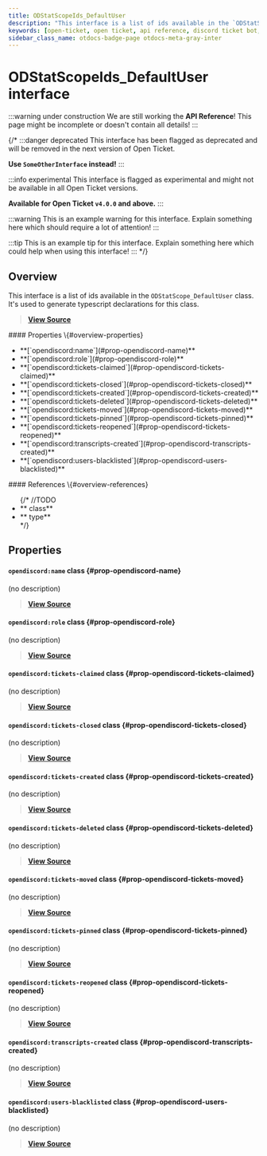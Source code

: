 ```yaml
---
title: ODStatScopeIds_DefaultUser
description: "This interface is a list of ids available in the `ODStatScope_DefaultUser` class. It's used to generate typescript declarations for this class."
keywords: [open-ticket, open ticket, api reference, discord ticket bot, interface]
sidebar_class_name: otdocs-badge-page otdocs-meta-gray-inter
---
```

<head>
    <link rel="apple-touch-icon" href="/img/logo_vertical.png"/>
</head>

# ODStatScopeIds_DefaultUser <M color="gray">interface</M>

:::warning under construction
We are still working the **API Reference**! This page might be incomplete or doesn't contain all details!
:::

{/*
:::danger deprecated
This interface has been flagged as deprecated and will be removed in the next version of Open Ticket.

**Use `SomeOtherInterface` instead!**
:::

:::info experimental
This interface is flagged as experimental and might not be available in all Open Ticket versions.

**Available for Open Ticket `v4.0.0` and above.**
:::

:::warning
This is an example warning for this interface. Explain something here which should require a lot of attention!
:::

:::tip
This is an example tip for this interface. Explain something here which could help when using this interface!
:::
*/}

## Overview
This interface is a list of ids available in the `ODStatScope_DefaultUser` class.
It's used to generate typescript declarations for this class.

> [**View Source**](https://otgithub.dj-dj.be/tree/main/src/core/api/defaults/stat.ts#L180)

<FlexHorizontal>
<div style={{width:"50%"}} className="otdocs-flex-mobile-width">
    #### Properties \{#overview-properties}
    <ul>
        <li>**[`opendiscord:name`](#prop-opendiscord-name)**</li>
        <li>**[`opendiscord:role`](#prop-opendiscord-role)**</li>
        <li>**[`opendiscord:tickets-claimed`](#prop-opendiscord-tickets-claimed)**</li>
        <li>**[`opendiscord:tickets-closed`](#prop-opendiscord-tickets-closed)**</li>
        <li>**[`opendiscord:tickets-created`](#prop-opendiscord-tickets-created)**</li>
        <li>**[`opendiscord:tickets-deleted`](#prop-opendiscord-tickets-deleted)**</li>
        <li>**[`opendiscord:tickets-moved`](#prop-opendiscord-tickets-moved)**</li>
        <li>**[`opendiscord:tickets-pinned`](#prop-opendiscord-tickets-pinned)**</li>
        <li>**[`opendiscord:tickets-reopened`](#prop-opendiscord-tickets-reopened)**</li>
        <li>**[`opendiscord:transcripts-created`](#prop-opendiscord-transcripts-created)**</li>
        <li>**[`opendiscord:users-blacklisted`](#prop-opendiscord-users-blacklisted)**</li>
    </ul>
</div>
<div style={{width:"50%"}} className="otdocs-flex-mobile-width">
    #### References \{#overview-references}
    <ul>
        {/*
        //TODO
        <li>**<code><ApiUrl url="class:ODId" label="api.ODId"/></code> <M color="purple">class</M>**</li>
        <li>**<code><ApiUrl url="type:ODExampleType" label="api.ODExampleType"/></code> <M color="brown">type</M>**</li>
        */}
    </ul>
</div>
</FlexHorizontal>

## Properties
<Divider></Divider>
#### `opendiscord:name` <M color="purple">class</M> <ApiBlock><ApiUrl url="class:ODDynamicStat" label="api.ODDynamicStat"/></ApiBlock> \{#prop-opendiscord-name}
(no description)

> [**View Source**](https://otgithub.dj-dj.be/tree/main/src/core/api/defaults/stat.ts#L181)

<Divider></Divider>
#### `opendiscord:role` <M color="purple">class</M> <ApiBlock><ApiUrl url="class:ODDynamicStat" label="api.ODDynamicStat"/></ApiBlock> \{#prop-opendiscord-role}
(no description)

> [**View Source**](https://otgithub.dj-dj.be/tree/main/src/core/api/defaults/stat.ts#L182)

<Divider></Divider>
#### `opendiscord:tickets-claimed` <M color="purple">class</M> <ApiBlock><ApiUrl url="class:ODBasicStat" label="api.ODBasicStat"/></ApiBlock> \{#prop-opendiscord-tickets-claimed}
(no description)

> [**View Source**](https://otgithub.dj-dj.be/tree/main/src/core/api/defaults/stat.ts#L187)

<Divider></Divider>
#### `opendiscord:tickets-closed` <M color="purple">class</M> <ApiBlock><ApiUrl url="class:ODBasicStat" label="api.ODBasicStat"/></ApiBlock> \{#prop-opendiscord-tickets-closed}
(no description)

> [**View Source**](https://otgithub.dj-dj.be/tree/main/src/core/api/defaults/stat.ts#L184)

<Divider></Divider>
#### `opendiscord:tickets-created` <M color="purple">class</M> <ApiBlock><ApiUrl url="class:ODBasicStat" label="api.ODBasicStat"/></ApiBlock> \{#prop-opendiscord-tickets-created}
(no description)

> [**View Source**](https://otgithub.dj-dj.be/tree/main/src/core/api/defaults/stat.ts#L183)

<Divider></Divider>
#### `opendiscord:tickets-deleted` <M color="purple">class</M> <ApiBlock><ApiUrl url="class:ODBasicStat" label="api.ODBasicStat"/></ApiBlock> \{#prop-opendiscord-tickets-deleted}
(no description)

> [**View Source**](https://otgithub.dj-dj.be/tree/main/src/core/api/defaults/stat.ts#L185)

<Divider></Divider>
#### `opendiscord:tickets-moved` <M color="purple">class</M> <ApiBlock><ApiUrl url="class:ODBasicStat" label="api.ODBasicStat"/></ApiBlock> \{#prop-opendiscord-tickets-moved}
(no description)

> [**View Source**](https://otgithub.dj-dj.be/tree/main/src/core/api/defaults/stat.ts#L189)

<Divider></Divider>
#### `opendiscord:tickets-pinned` <M color="purple">class</M> <ApiBlock><ApiUrl url="class:ODBasicStat" label="api.ODBasicStat"/></ApiBlock> \{#prop-opendiscord-tickets-pinned}
(no description)

> [**View Source**](https://otgithub.dj-dj.be/tree/main/src/core/api/defaults/stat.ts#L188)

<Divider></Divider>
#### `opendiscord:tickets-reopened` <M color="purple">class</M> <ApiBlock><ApiUrl url="class:ODBasicStat" label="api.ODBasicStat"/></ApiBlock> \{#prop-opendiscord-tickets-reopened}
(no description)

> [**View Source**](https://otgithub.dj-dj.be/tree/main/src/core/api/defaults/stat.ts#L186)

<Divider></Divider>
#### `opendiscord:transcripts-created` <M color="purple">class</M> <ApiBlock><ApiUrl url="class:ODBasicStat" label="api.ODBasicStat"/></ApiBlock> \{#prop-opendiscord-transcripts-created}
(no description)

> [**View Source**](https://otgithub.dj-dj.be/tree/main/src/core/api/defaults/stat.ts#L191)

<Divider></Divider>
#### `opendiscord:users-blacklisted` <M color="purple">class</M> <ApiBlock><ApiUrl url="class:ODBasicStat" label="api.ODBasicStat"/></ApiBlock> \{#prop-opendiscord-users-blacklisted}
(no description)

> [**View Source**](https://otgithub.dj-dj.be/tree/main/src/core/api/defaults/stat.ts#L190)

<Divider></Divider>
